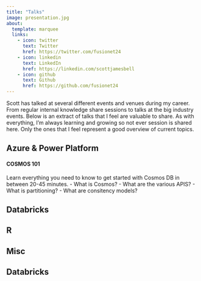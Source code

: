---
title: "Talks"
image: presentation.jpg
about:
  template: marquee
  links:
    - icon: twitter
      text: Twitter
      href: https://twitter.com/fusionet24
    - icon: linkedin
      text: LinkedIn
      href: https://linkedin.com/scottjamesbell
    - icon: github
      text: Github
      href: https://github.com/fusionet24
---

Scott has talked at several different events and venues during my career. From regular internal knowledge share sessions to talks at the big industry events. Below is an extract of talks that I feel are valuable to share. As with everything, I'm always learning and growing so not ever session is shared here. Only the ones that I feel represent a good overview of current topics.

## Azure & Power Platform

#### COSMOS 101
Learn everything you need to know to get started with Cosmos DB in between 20-45 minutes.
- What is Cosmos?
- What are the various APIS?
- What is partitioning?
- What are consitency models?

## Databricks

## R

## Misc

## Databricks
